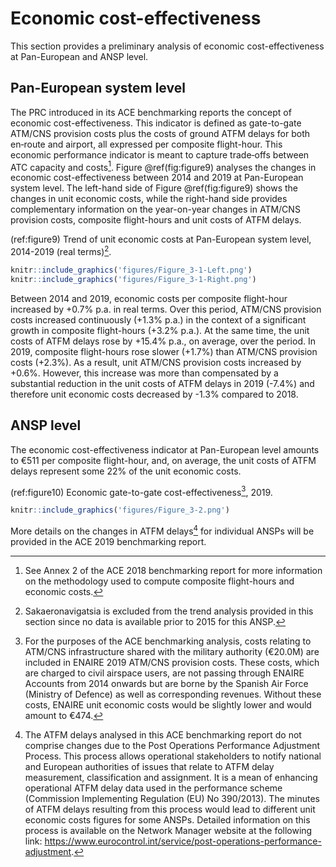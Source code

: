 # Economic cost-effectiveness {#economic}

This section provides a preliminary analysis of economic cost-effectiveness at Pan-European and ANSP level.

## Pan-European system level {#eco_1}

The PRC introduced in its ACE benchmarking reports the concept of economic cost-effectiveness. This indicator is defined as gate-to-gate ATM/CNS provision costs plus the costs of ground ATFM delays for both en‐route and airport, all expressed per composite flight-hour. This economic performance indicator is meant to capture trade‐offs between ATC capacity and costs[^economic-cost-effectiveness-1]. Figure \@ref(fig:figure9) analyses the changes in economic cost-effectiveness between 2014 and 2019 at Pan-European system level. The left-hand side of Figure \@ref(fig:figure9) shows the changes in unit economic costs, while the right-hand side provides complementary information on the year-on-year changes in ATM/CNS provision costs, composite flight-hours and unit costs of ATFM delays.

[^economic-cost-effectiveness-1]: See Annex 2 of the ACE 2018 benchmarking report for more information on the methodology used to compute composite flight-hours and economic costs.

(ref:figure9) Trend of unit economic costs at Pan-European system level, 2014-2019 (real terms)[^economic-cost-effectiveness-2].

[^economic-cost-effectiveness-2]: Sakaeronavigatsia is excluded from the trend analysis provided in this section since no data is available prior to 2015 for this ANSP.

```r
knitr::include_graphics('figures/Figure_3-1-Left.png')
knitr::include_graphics('figures/Figure_3-1-Right.png')
```

Between 2014 and 2019, economic costs per composite flight-hour increased by +0.7% p.a. in real terms. Over this period, ATM/CNS provision costs increased continuously (+1.3% p.a.) in the context of a significant growth in composite flight-hours (+3.2% p.a.). At the same time, the unit costs of ATFM delays rose by +15.4% p.a., on average, over the period. In 2019, composite flight-hours rose slower (+1.7%) than ATM/CNS provision costs (+2.3%). As a result, unit ATM/CNS provision costs increased by +0.6%. However, this increase was more than compensated by a substantial reduction in the unit costs of ATFM delays in 2019 (-7.4%) and therefore unit economic costs decreased by -1.3% compared to 2018.

## ANSP level {#eco_2}

The economic cost-effectiveness indicator at Pan-European level amounts to €511 per composite flight-hour, and, on average, the unit costs of ATFM delays represent some 22% of the unit economic costs.

(ref:figure10) Economic gate-to-gate cost-effectiveness[^economic-cost-effectiveness-3], 2019.

[^economic-cost-effectiveness-3]: For the purposes of the ACE benchmarking analysis, costs relating to ATM/CNS infrastructure shared with the military authority (€20.0M) are included in ENAIRE 2019 ATM/CNS provision costs. These costs, which are charged to civil airspace users, are not passing through ENAIRE Accounts from 2014 onwards but are borne by the Spanish Air Force (Ministry of Defence) as well as corresponding revenues. Without these costs, ENAIRE unit economic costs would be slightly lower and would amount to €474.

```r
knitr::include_graphics('figures/Figure_3-2.png')
```

More details on the changes in ATFM delays[^economic-cost-effectiveness-4] for individual ANSPs will be provided in the ACE 2019 benchmarking report.

[^economic-cost-effectiveness-4]: The ATFM delays analysed in this ACE benchmarking report do not comprise changes due to the Post Operations Performance Adjustment Process. This process allows operational stakeholders to notify national and European authorities of issues that relate to ATFM delay measurement, classification and assignment. It is a mean of enhancing operational ATFM delay data used in the performance scheme (Commission Implementing Regulation (EU) No 390/2013). The minutes of ATFM delays resulting from this process would lead to different unit economic costs figures for some ANSPs. Detailed information on this process is available on the Network Manager website at the following link: <https://www.eurocontrol.int/service/post-operations-performance-adjustment>.
